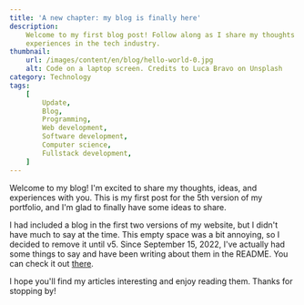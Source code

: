 ```yaml
---
title: 'A new chapter: my blog is finally here'
description:
    Welcome to my first blog post! Follow along as I share my thoughts and
    experiences in the tech industry.
thumbnail:
    url: /images/content/en/blog/hello-world-0.jpg
    alt: Code on a laptop screen. Credits to Luca Bravo on Unsplash
category: Technology
tags:
    [
        Update,
        Blog,
        Programming,
        Web development,
        Software development,
        Computer science,
        Fullstack development,
    ]
---
```


Welcome to my blog! I'm excited to share my thoughts, ideas, and experiences
with you. This is my first post for the 5th version of my portfolio, and I'm
glad to finally have some ideas to share.

I had included a blog in the first two versions of my website, but I didn't have
much to say at the time. This empty space was a bit annoying, so I decided to
remove it until v5. Since September 15, 2022, I've actually had some things to
say and have been writing about them in the README. You can check it out
[there](/blog/upgrading-an-unsupported-windows-10-pc-to-windows-11/).

I hope you'll find my articles interesting and enjoy reading them. Thanks for
stopping by!
